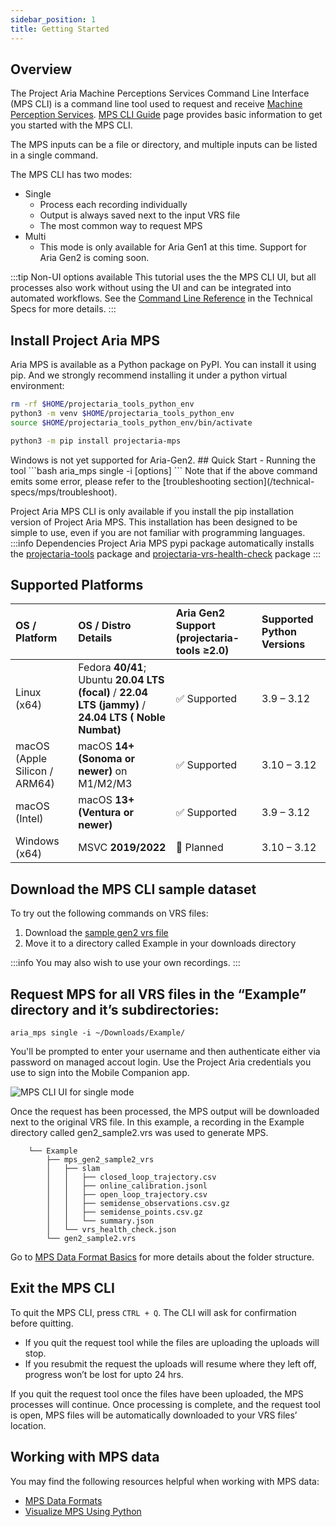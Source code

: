 ```yaml
---
sidebar_position: 1
title: Getting Started
---
```



## Overview

The Project Aria Machine Perceptions Services Command Line Interface (MPS CLI) is a command line tool used to request and receive [Machine Perception Services](/ark/mps). [MPS CLI Guide](/technical-specs/mps/mps_cli_guide) page provides basic information to get you started with the MPS CLI.

The MPS inputs can be a file or directory, and multiple inputs can be listed in a single command.

The MPS CLI has two modes:

* Single
    * Process each recording individually
    * Output is always saved next to the input VRS file
    * The most common way to request MPS
* Multi
    * This mode is only available for Aria Gen1 at this time. Support for Aria Gen2 is coming soon.


:::tip Non-UI options available
This tutorial uses the the MPS CLI UI, but all processes also work without using the UI and can be integrated into automated workflows. See the [Command Line Reference](/technical-specs/mps/mps_cli_guide) in the Technical Specs for more details.
:::


## Install Project Aria MPS

Aria MPS is available as a Python package on PyPI.
You can install it using pip.
And we strongly recommend installing it under a python virtual environment:
<Tabs groupId="operating-systems">
<TabItem value="unix" label="Linux & macOS">
```bash
rm -rf $HOME/projectaria_tools_python_env
python3 -m venv $HOME/projectaria_tools_python_env
source $HOME/projectaria_tools_python_env/bin/activate

python3 -m pip install projectaria-mps
```
</TabItem>
<TabItem value="windows" label="Windows">
Windows is not yet supported for Aria-Gen2.
</TabItem>
</Tabs>
## Quick Start - Running the tool
```bash
aria_mps single -i <path to vrs file or directory> [options]
```
Note that if the above command emits some error, please refer to the [troubleshooting section](/technical-specs/mps/troubleshoot).

Project Aria MPS CLI is only available if you install the pip installation version of Project Aria MPS. This installation has been designed to be simple to use, even if you are not familiar with programming languages.
:::info Dependencies
Project Aria MPS pypi package automatically installs the [projectaria-tools](/research-tools/projectariatools/start#installing) package and [projectaria-vrs-health-check](/ark/vrs_health_check/installation#installing-vrs-health-check) package
:::

## Supported Platforms
| OS / Platform                 | OS / Distro Details                                                | Aria Gen2 Support (projectaria-tools ≥2.0) | Supported Python Versions |
| :---------------------------- | :----------------------------------------------------------------- | :----------------------------------------- | :------------------------ |
| Linux (x64)                   | Fedora **40/41**; Ubuntu **20.04 LTS (focal)** / **22.04 LTS (jammy)** / **24.04 LTS ( Noble Numbat)**| ✅ Supported                              | 3.9 – 3.12               |
| macOS (Apple Silicon / ARM64) | macOS **14+ (Sonoma or newer)** on M1/M2/M3                        | ✅ Supported                              | 3.10 – 3.12              |
| macOS (Intel)                 | macOS **13+ (Ventura or newer)**                                   | ✅ Supported                              | 3.9 – 3.12               |
| Windows (x64)                 | MSVC **2019/2022**                                                 | 🚧 Planned                               | 3.10 – 3.12              |

## Download the MPS CLI sample dataset

To try out the following commands on VRS files:

1. Download the [sample gen2 vrs file](https://www.projectaria.com/async/sample/download/?bucket=mps&filename=gen2_sample2.vrs)
2. Move it to a directory called Example in your downloads directory

:::info
You may also wish to use your own recordings.
:::

## Request MPS for all VRS files in the “Example” directory and it’s subdirectories:

```
aria_mps single -i ~/Downloads/Example/
```

You'll be prompted to enter your username and then authenticate either via password on managed accout login. Use the Project Aria credentials you use to sign into the Mobile Companion app.

![MPS CLI UI for single mode](/img/docs-ark/mps/mps_cli_ui_single.png)

Once the request has been processed, the MPS output will be downloaded next to the original VRS file. In this example, a recording in the Example directory called gen2_sample2.vrs was used to generate MPS.

```
    └── Example
        ├── mps_gen2_sample2_vrs
        │   ├── slam
        │   │   ├── closed_loop_trajectory.csv
        │   │   ├── online_calibration.jsonl
        │   │   ├── open_loop_trajectory.csv
        │   │   ├── semidense_observations.csv.gz
        │   │   ├── semidense_points.csv.gz
        │   │   └── summary.json
        │   └── vrs_health_check.json
        └── gen2_sample2.vrs
```
Go to [MPS Data Format Basics](/technical-specs/mps/data_formats/basics) for more details about the folder structure.

## Exit the MPS CLI

To quit the MPS CLI, press `CTRL + Q`. The CLI will ask for confirmation before quitting.

* If you quit the request tool while the files are uploading the uploads will stop.
* If you resubmit the request the uploads will resume where they left off, progress won’t be lost for upto 24 hrs.

If you quit the request tool once the files have been uploaded, the MPS processes will continue. Once processing is complete, and the request tool is open, MPS files will be automatically downloaded to your VRS files’ location.


## Working with MPS data

You may find the following resources helpful when working with MPS data:
* [MPS Data Formats](/technical-specs/mps/data_formats/basics)
* [Visualize MPS Using Python](/research-tools/projectariatools/pythontutorials/mps)
